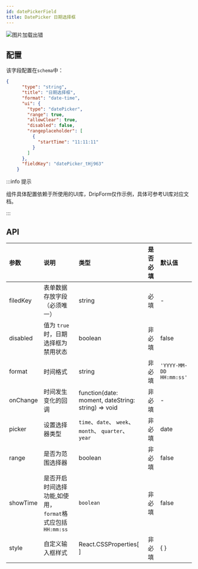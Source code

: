 ```yaml
---
id: datePickerField
title: DatePicker 日期选择框
---
```



<img src='https://storage.360buyimg.com/imgtools/e0d437f1bc-83597b50-4cf9-11ec-bf12-d7e468206312.png' alt="图片加载出错"/>

## 配置
该字段配置在`schema`中：

```json title="schema" {12,13,14}
{
      "type": "string",
      "title": "日期选择框",
      "format": "date-time",
      "ui": {
        "type": "datePicker",
        "range": true,
        "allowClear": true,
        "disabled": false,
        "rangeplaceholder": [
          {
            "startTime": "11:11:11"
          }
        ]
      },
      "fieldKey": "datePicker_tHj963"
    }
```

:::info 提示

组件具体配置依赖于所使用的UI库，DripForm仅作示例，具体可参考UI库对应文档。

:::

## API
| 参数        | 说明                             | 类型     |  是否必填 | 默认值 |
|:-----------|:---------------------------------|:--------|:---|:---|
| filedKey   | 表单数据存放字段（必须唯一）         | string   | 必填 | - |
| disabled   | 值为 `true` 时，日期选择框为禁用状态 | boolean  | 非必填 | false |
|format      | 时间格式                          | string   | 非必填 | `'YYYY-MM-DD HH:mm:ss'`|
| onChange   | 时间发生变化的回调                  | function(date: moment, dateString: string) => void   |  非必填 | - |
| picker     | 设置选择器类型                     |`time`、`date`、 `week`、 `month`、 `quarter`、` year` | 非必填| date|
|range       | 是否为范围选择器                   | boolean   | 非必填 | false |
| showTime   | 是否开启时间选择功能,如使用，`format`格式应包括`HH:mm:ss`| `boolean`  | 非必填| false |
| style      | 自定义输入框样式                   | React.CSSProperties[ ] | 非必填 | { } |



